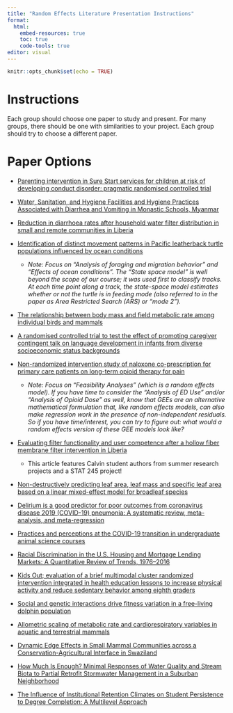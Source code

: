 ```yaml
---
title: "Random Effects Literature Presentation Instructions"
format: 
  html:
    embed-resources: true
    toc: true
    code-tools: true
editor: visual
---
```


```r
knitr::opts_chunk$set(echo = TRUE)
```

# Instructions

Each group should choose one paper to study and present. For many
groups, there should be one with similarities to your project. Each
group should try to choose a different paper.

# Paper Options

-   [Parenting intervention in Sure Start services for children at risk
    of developing conduct disorder: pragmatic randomised controlled
    trial](https://www.bmj.com/content/334/7595/678.short)

-   [Water, Sanitation, and Hygiene Facilities and Hygiene Practices
    Associated with Diarrhea and Vomiting in Monastic Schools,
    Myanmar](https://www.ajtmh.org/content/journals/10.4269/ajtmh.15-0290)

-   [Reduction in diarrhoea rates after household water filter
    distribution in small and remote communities in
    Liberia](https://www.tandfonline.com/doi/full/10.1080/27707571.2023.2205716)

-   [Identification of distinct movement patterns in Pacific leatherback
    turtle populations influenced by ocean
    conditions](https://esajournals.onlinelibrary.wiley.com/doi/full/10.1890/11-0633)

    -   *Note: Focus on "Analysis of foraging and migration behavior"
        and "Effects of ocean conditions". The "State space model" is
        well beyond the scope of our course; it was used first to
        classify tracks. At each time point along a track, the
        state-space model estimates whether or not the turtle is in
        feeding mode (also referred to in the paper as Area Restricted
        Search (ARS) or "mode 2").*

-   [The relationship between body mass and field metabolic rate among
    individual birds and
    mammals](https://besjournals.onlinelibrary.wiley.com/doi/10.1111/1365-2656.12086)

-   [A randomised controlled trial to test the effect of promoting
    caregiver contingent talk on language development in infants from
    diverse socioeconomic status
    backgrounds](https://acamh.onlinelibrary.wiley.com/doi/abs/10.1111/jcpp.12725)

-   [Non-randomized intervention study of naloxone co-prescription for
    primary care patients on long-term opioid therapy for
    pain](https://www.ncbi.nlm.nih.gov/pmc/articles/PMC5783639/pdf/nihms916740.pdf)

    -   *Note: Focus on "Feasibility Analyses" (which is a random
        effects model). If you have time to consider the "Analysis of ED
        Use" and/or "Analysis of Opioid Dose" as well, know that GEEs
        are an alternative mathematical formulation that, like random
        effects models, can also make regression work in the presence of
        non-independent residuals. So if you have time/interest, you can
        try to figure out: what would a random effects version of these
        GEE models look like?*

-   [Evaluating filter functionality and user competence after a hollow
    fiber membrane filter intervention in
    Liberia](https://iwaponline.com/washdev/article/doi/10.2166/washdev.2022.075/91932/Evaluating-filter-functionality-and-user)

    -   This article features Calvin student authors from summer
        research projects and a STAT 245 project!

-   [Non-destructively predicting leaf area, leaf mass and specific leaf
    area based on a linear mixed-effect model for broadleaf
    species](https://kd.nsfc.gov.cn/paperDownload/19907772847.pdf)

-   [Delirium is a good predictor for poor outcomes from coronavirus
    disease 2019 (COVID-19) pneumonia: A systematic review,
    meta-analysis, and
    meta-regression](https://doi.org/10.1016/j.jpsychires.2021.08.031)

-   [Practices and perceptions at the COVID-19 transition in
    undergraduate animal science
    courses](https://acsess.onlinelibrary.wiley.com/doi/full/10.1002/nse2.20039)

-   [Racial Discrimination in the U.S. Housing and Mortgage Lending
    Markets: A Quantitative Review of Trends,
    1976–2016](https://www.pnas.org/doi/10.1073/pnas.2212875120)

-   [Kids Out; evaluation of a brief multimodal cluster randomized
    intervention integrated in health education lessons to increase
    physical activity and reduce sedentary behavior among eighth
    graders](https://link.springer.com/article/10.1186/s12889-019-6737-x)

-   [Social and genetic interactions drive fitness variation in a
    free-living dolphin
    population](https://www.pnas.org/doi/full/10.1073/pnas.1007997107)

-   [Allometric scaling of metabolic rate and cardiorespiratory
    variables in aquatic and terrestrial
    mammals](https://pubmed.ncbi.nlm.nih.gov/37271741/)

-   [Dynamic Edge Effects in Small Mammal Communities across a
    Conservation-Agricultural Interface in
    Swaziland](https://journals.plos.org/plosone/article?id=10.1371/journal.pone.0074520)

-   [How Much Is Enough? Minimal Responses of Water Quality and Stream
    Biota to Partial Retrofit Stormwater Management in a Suburban
    Neighborhood](https://journals.plos.org/plosone/article?id=10.1371/journal.pone.0085011)

-   [The Influence of Institutional Retention Climates on Student
    Persistence to Degree Completion: A Multilevel
    Approach](https://link.springer.com/article/10.1007/s11162-009-9134-y)
